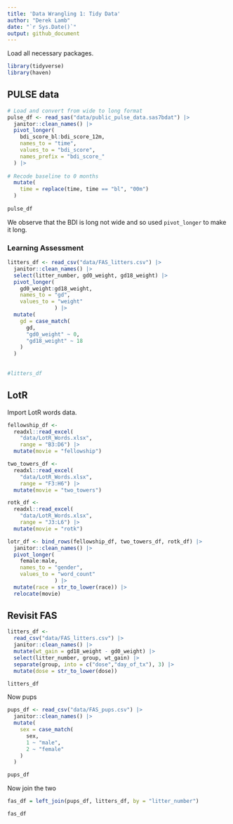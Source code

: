```yaml
---
title: 'Data Wrangling 1: Tidy Data'
author: "Derek Lamb"
date: "`r Sys.Date()`"
output: github_document
---
```


Load all necessary packages.
```r
library(tidyverse)
library(haven)
```

## PULSE data

```r
# Load and convert from wide to long format
pulse_df <- read_sas("data/public_pulse_data.sas7bdat") |> 
  janitor::clean_names() |> 
  pivot_longer(
    bdi_score_bl:bdi_score_12m,
    names_to = "time",
    values_to = "bdi_score",
    names_prefix = "bdi_score_"
  ) |> 
  
# Recode baseline to 0 months
  mutate(
    time = replace(time, time == "bl", "00m")
  )
  
pulse_df
```

We observe that the BDI is long not wide and so used `pivot_longer` to make it long.

### Learning Assessment

```r
litters_df <- read_csv("data/FAS_litters.csv") |> 
  janitor::clean_names() |>
  select(litter_number, gd0_weight, gd18_weight) |> 
  pivot_longer(
    gd0_weight:gd18_weight,
    names_to = "gd",
    values_to = "weight"
               ) |> 
  mutate(
    gd = case_match(
      gd,
      "gd0_weight" ~ 0,
      "gd18_weight" ~ 18
    )
  )
  
  
#litters_df
```

## LotR

Import LotR words data.

```r
fellowship_df <- 
  readxl::read_excel(
    "data/LotR_Words.xlsx", 
    range = "B3:D6") |> 
  mutate(movie = "fellowship")

two_towers_df <- 
  readxl::read_excel(
    "data/LotR_Words.xlsx", 
    range = "F3:H6") |> 
  mutate(movie = "two_towers")

rotk_df <- 
  readxl::read_excel(
    "data/LotR_Words.xlsx", 
    range = "J3:L6") |> 
  mutate(movie = "rotk")

lotr_df <- bind_rows(fellowship_df, two_towers_df, rotk_df) |> 
  janitor::clean_names() |> 
  pivot_longer(
    female:male,
    names_to = "gender",
    values_to = "word_count"
               ) |> 
  mutate(race = str_to_lower(race)) |> 
  relocate(movie)
```

## Revisit FAS

```r
litters_df <- 
  read_csv("data/FAS_litters.csv") |> 
  janitor::clean_names() |> 
  mutate(wt_gain = gd18_weight - gd0_weight) |> 
  select(litter_number, group, wt_gain) |> 
  separate(group, into = c("dose","day_of_tx"), 3) |> 
  mutate(dose = str_to_lower(dose))

litters_df
```

Now pups
```r
pups_df <- read_csv("data/FAS_pups.csv") |> 
  janitor::clean_names() |> 
  mutate(
    sex = case_match(
      sex,
      1 ~ "male",
      2 ~ "female"
    )
  )

pups_df
```

Now join the two

```r
fas_df = left_join(pups_df, litters_df, by = "litter_number")

fas_df
```


